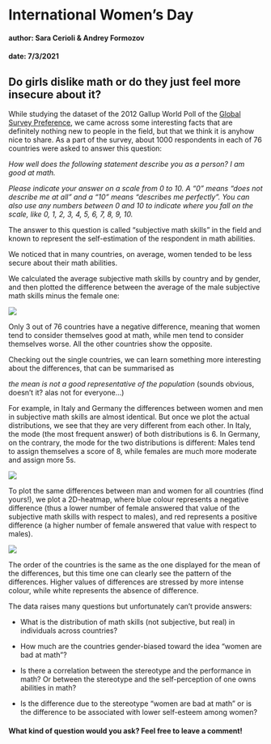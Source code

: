 # International Women's Day
#### author: Sara Cerioli & Andrey Formozov
#### date: 7/3/2021


## Do girls dislike math or do they just feel more insecure about it?

While studying the dataset of the 2012 Gallup World Poll of the [Global Survey Preference](https://www.briq-institute.org/global-preferences/home), we came across some interesting facts that are definitely nothing new to people in the field, but that we think it is anyhow nice to share. As a part of the survey, about 1000 respondents in each of 76 countries were asked to answer this question:

_How well does the following statement describe you as a person? I am good at math._

_Please indicate your answer on a scale from 0 to 10. A “0” means “does not describe me at all” and a “10” means “describes me perfectly”. You can also use any numbers between 0 and 10 to indicate where you fall on the scale, like 0, 1, 2, 3, 4, 5, 6, 7, 8, 9, 10._

The answer to this question is called “subjective math skills” in the field and known to represent the self-estimation of the respondent in math abilities.

We noticed that in many countries, on average, women tended to be less secure about their math abilities.

We calculated the average subjective math skills by country and by gender, and then plotted the difference between the average of the male subjective math skills minus the female one:

![](plots/difference_mean_subjMathSkills.png)

Only 3 out of 76 countries have a negative difference, meaning that women tend to consider themselves good at math, while men tend to consider themselves worse. All the other countries show the opposite. 

Checking out the single countries, we can learn something more interesting about the differences, that can be summarised as 

*the mean is not a good representative of the population* (sounds obvious, doesn’t it? alas not for everyone…)

For example, in Italy and Germany the differences between women and men in subjective math skills are almost identical. But once we plot the actual distributions, we see that they are very different from each other. In Italy, the mode (the most frequent answer) of both distributions is 6. In Germany, on the contrary, the mode for the two distributions is different: Males tend to assign themselves a score of 8, while females are much more moderate and assign more 5s.

![](plots/together_histograms.png)

To plot the same differences between man and women for all countries (find yours!), we plot a 2D-heatmap, where blue colour represents a negative difference (thus a lower number of female answered that value of the subjective math skills with respect to males), and red represents a positive difference (a higher number of female answered that value with respect to males).

![](plots/heatmap_countries.png)

The order of the countries is the same as the one displayed for the mean of the differences, but this time one can clearly see the pattern of the differences. Higher values of differences are stressed by more intense colour, while white represents the absence of difference.

The data raises many questions but unfortunately can’t provide answers:

- What is the distribution of math skills (not subjective, but real) in individuals across countries?

- How much are the countries gender-biased toward the idea “women are bad at math”?

- Is there a correlation between the stereotype and the performance in math? Or between the stereotype and the self-perception of one owns abilities in math?

- Is the difference due to the stereotype “women are bad at math” or is the difference to be associated with lower self-esteem among women?

#### What kind of question would you ask? Feel free to leave a comment!
